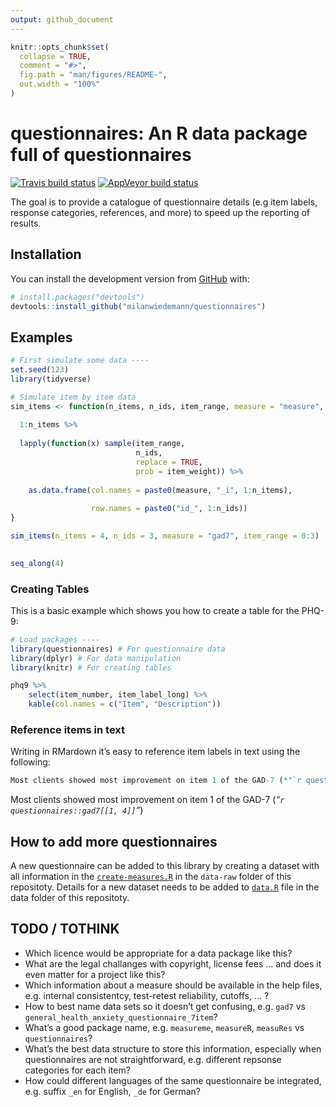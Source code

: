 ```yaml
---
output: github_document
---
```


<!-- README.md is generated from README.Rmd. Please edit that file -->

```r
knitr::opts_chunk$set(
  collapse = TRUE,
  comment = "#>",
  fig.path = "man/figures/README-",
  out.width = "100%"
)
```

# questionnaires: An R data package full of questionnaires

<!-- badges: start -->
[![Travis build status](https://travis-ci.com/milanwiedemann/questionnaires.svg?branch=master)](https://travis-ci.com/milanwiedemann/questionnaires)
[![AppVeyor build status](https://ci.appveyor.com/api/projects/status/github/milanwiedemann/questionnaires?branch=master&svg=true)](https://ci.appveyor.com/project/milanwiedemann/questionnaires)
<!-- badges: end -->

The goal is to provide a catalogue of questionnaire details (e.g item labels, response categories, references, and more) to speed up the reporting of results.

## Installation

You can install the development version from [GitHub](https://github.com/milanwiedemann/questionnaires) with:

``` r
# install.packages("devtools")
devtools::install_github("milanwiedemann/questionnaires")
```

## Examples

<!-- ### Creating figures -->


```r
# First simulate some data ----
set.seed(123)
library(tidyverse)

# Simulate item by item data
sim_items <- function(n_items, n_ids, item_range, measure = "measure", item_weight = NULL, id_weight = NULL) {
    
  1:n_items %>%
        
  lapply(function(x) sample(item_range, 
                            n_ids, 
                            replace = TRUE,
                            prob = item_weight)) %>% 
        
    as.data.frame(col.names = paste0(measure, "_i", 1:n_items),
                  
                  row.names = paste0("id_", 1:n_ids))
}

sim_items(n_items = 4, n_ids = 3, measure = "gad7", item_range = 0:3)
    

seq_along(4)

```


### Creating Tables

This is a basic example which shows you how to create a table for the PHQ-9:

```r
# Load packages ----
library(questionnaires) # For questionnaire data
library(dplyr) # For data manipulation
library(knitr) # For creating tables

phq9 %>%
    select(item_number, item_label_long) %>% 
    kable(col.names = c("Item", "Description"))

```

### Reference items in text 

Writing in RMardown it's easy to reference item labels in text using the following:

```r
Most clients showed most improvement on item 1 of the GAD-7 (*"`r questionnaires::gad7[[1, 4]]`"*)
```

Most clients showed most improvement on item 1 of the GAD-7 (*"`r questionnaires::gad7[[1, 4]]`"*)


## How to add more questionnaires

A new questionnaire can be added to this library by creating a dataset with all information in the [`create-measures.R`](data-raw/create-measures.R) in the `data-raw` folder of this repositoty.
Details for a new dataset needs to be added to [`data.R`](R/data.R) file in the data folder of this repositoty.

## TODO / TOTHINK

- Which licence would be appropriate for a data package like this?
- What are the legal challanges with copyright, license fees ... and does it even matter for a project like this?
- Which information about a measure should be available in the help files, e.g. internal consistentcy, test-retest reliability, cutoffs, ... ?
- How to best name data sets so it doesn't get confusing, e.g. `gad7` vs `general_health_anxiety_questionnaire_7item`?
- What's a good package name, e.g. `measureme`, `measureR`, `measuRes` vs `questionnaires`?
- What's the best data structure to store this information, especially when questionnaires are not straightforward, e.g. different repsonse categories for each item?
- How could different languages of the same questionnaire be integrated, e.g. suffix `_en` for English, `_de` for German?
